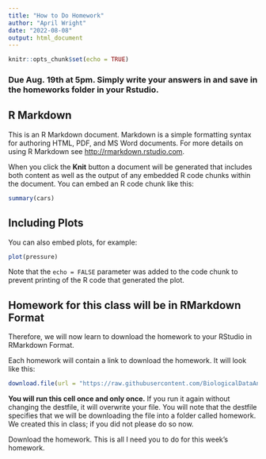 ```yaml
---
title: "How to Do Homework"
author: "April Wright"
date: "2022-08-08"
output: html_document
---
```


```r
knitr::opts_chunk$set(echo = TRUE)
```

### Due Aug. 19th at 5pm. Simply write your answers in and save in the homeworks folder in your Rstudio.


## R Markdown

This is an R Markdown document. Markdown is a simple formatting syntax for authoring HTML, PDF, and MS Word documents. For more details on using R Markdown see <http://rmarkdown.rstudio.com>.

When you click the **Knit** button a document will be generated that includes both content as well as the output of any embedded R code chunks within the document. You can embed an R code chunk like this:

```r
summary(cars)
```

## Including Plots

You can also embed plots, for example:

```r
plot(pressure)
```

Note that the `echo = FALSE` parameter was added to the code chunk to prevent printing of the R code that generated the plot.

## Homework for this class will be in RMarkdown Format

Therefore, we will now learn to download the homework to your RStudio in RMarkdown Format. 

Each homework will contain a link to download the homework. It will look like this: 

```r

download.file(url = "https://raw.githubusercontent.com/BiologicalDataAnalysis2019/2022/main/vignettes/homework_0.Rmd", destfile = "/cloud/project/homeworks/Homework_0.Rmd")
```

**You will run this cell once and only once.** If you run it again without changing the destfile, it will overwrite your file. You will note that the destfile specifies that we will be downloading the file into a folder called homework. We created this in class; if you did not please do so now.

Download the homework. This is all I need you to do for this week's homework. 

